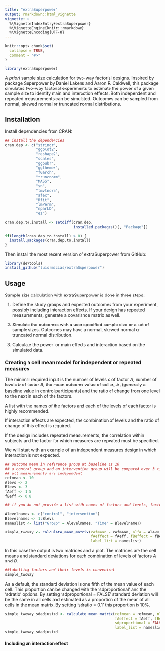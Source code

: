 ```yaml
---
title: "extraSuperpower"
output: rmarkdown::html_vignette
vignette: >
  %\VignetteIndexEntry{extraSuperpower}
  %\VignetteEngine{knitr::rmarkdown}
  %\VignetteEncoding{UTF-8}
---
```


```r
knitr::opts_chunk$set(
  collapse = TRUE,
  comment = "#>"
)
```

```r
library(extraSuperpower)
```

_A priori_ sample size calculation for two-way factorial designs. Inspired by package Superpower by Daniel Lakens and Aaron R. Caldwell, this package simulates two-way factorial experiments to estimate the power of a given sample size to identify main and interaction effects. Both independent and repeated measurements can be simulated. Outcomes can be sampled from normal, skewed normal or truncated normal distributions.

## Installation

Install dependencies from CRAN:

```r
## install the dependencies
cran.dep <- c("stringr",
              "ggplot2",
              "reshape2",
              "scales",
              "ggpubr",
              "ggthemes",
              "fGarch",
              "truncnorm",
              "MASS",
              "sn",
              "tmvtnorm",
              "afex",
              "Rfit",
              "lmPerm",
              "nparLD",
              "ez")

cran.dep.to.install <- setdiff(cran.dep, 
                               installed.packages()[, "Package"])

if(length(cran.dep.to.install) > 0) {
  install.packages(cran.dep.to.install)
}
```

Then install the most recent version of extraSuperpower from GitHub:

```r
library(devtools)
install_github("luisrmacias/extraSuperpower")
```

## Usage

Sample size calculation with extraSuperpower is done in three steps:

1. Define the study groups and expected outcomes from your experiment, possibly including interaction effects. If your design has repeated measurements, generate a covariance matrix as well.

2. Simulate the outcomes with a user specified sample size or a set of sample sizes. Outcomes may have a normal, skewed normal or truncated normal distribution.

3. Calculate the power for main effects and interaction based on the simulated data.

### Creating a cell mean model for independent or repeated measures

The minimal required input is the number of levels $a$ of factor $A$, number of levels $b$ of factor $B$, the mean outcome value of cell $a_1, b_1$ (generally a baseline value in control participants) and the ratio of change from one level to the next in each of the factors.

A list with the names of the factors and each of the levels of each factor is highly recommended.

If interaction effects are expected, the combination of levels and the ratio of change of this effect is required.

If the design includes repeated measurements, the correlation within subjects and the factor for which measures are repeated must be specified.

We will start with an example of an independent measures design in which interaction is not expected.

```r
## outcome mean in reference group at baseline is 10
## a control group and an intervention group will be compared over 3 timepoints
## all measurements are independent
refmean <- 10
Alevs <- 2
Blevs <- 3
fAeff <- 1.5
fBeff <- 0.8

## if you do not provide a list with names of factors and levels, factor names are to "fA" and "fB" and level names are set to 'letters[1:nlfA]' and 'letters[1:nlfB]'.

Alevelnames <- c("control", "intervention")
Blevelnames <- 1:Blevs
nameslist <- list("Group" = Alevelnames, "Time" = Blevelnames)

simple_twoway <- calculate_mean_matrix(refmean = refmean, nlfA = Alevs, nlfB = Blevs,
                                       fAeffect = fAeff, fBeffect = fBeff,
                                       label_list = nameslist)
```

In this case the output is two matrices and a plot. The matrices are the cell means and standard deviations for each combination of levels of factors $A$ and $B$.

```r
##labelling factors and their levels is convenient
simple_twoway
```

As a default, the standard deviation is one fifth of the mean value of each cell. This proportion can be changed with the 'sdproportional' and the 'sdratio' options. By setting 'sdproportional = FALSE' standard deviation will be the same in all cells and estimated as a proportion of the mean of all cells in the mean matrix. By setting 'sdratio = 0.1' this proportion is 10%. 

```r
simple_twoway_sdadjusted <- calculate_mean_matrix(refmean = refmean, nlfA = Alevs, nlfB = Blevs,
                                                  fAeffect = fAeff, fBeffect = fBeff,
                                                  sdproportional = FALSE, sdratio = 0.1,
                                                  label_list = nameslist, plot = FALSE)
simple_twoway_sdadjusted
```

#### Including an interaction effect


